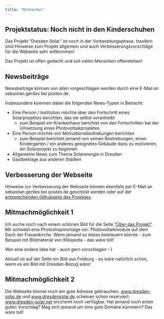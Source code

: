 ```yaml
---
title: "Mitmachen"
---
```


## Projektstatus: Noch nicht in den Kinderschuhen
Das Projekt "Dresden Solar" ist noch in der Vorbereitungsphase. Insofern sind Hinweise zum Projekt allgemein und auch Verbesserungsvorschläge für die Webseite sehr willkommen!

Das Projekt ist offen gedacht und soll vielen Menschen offenstehen!


## Newsbeiträge
Newsbeiträge können von allen vorgeschlagen werden durch eine E-Mail an sebastian.gerdes bei posteo.de.

Insbesondere kommen dabei die folgenden News-Typen in Betracht:

* Eine Person / Institution möchte über den Fortschritt eines Solarprojektes berichten, das sie selbst vorantreibt
  + zum Beispiel ein Krankenhaus berichtet von den Fortschritten bei der Umsetzung eines Photovoltaikprojektes
* Eine Person möchte von Motivationsbestrebungen berichten
  + zum Beispiel berichtet jemand von seinen Bestrebungen, einen Kindergarten / ein anderes geeignetes Gebäude dazu zu motivieren, ein Solarprojekt zu beginnen
* Allgemeine News zum Thema Solarenergie in Dresden
* Gastbeiträge aus anderen Städten

## Verbesserung der Webseite
Hinweise zur Verbesserung der Webseite können ebenfalls per E-Mail an sebastian.gerdes bei posteo.de geschickt werden oder auf der [entsprechenden Githubseite des Projektes](https://github.com/sebastian-gerdes/pv-dd/issues).

::: {.callout-note}
## Mitmachmöglichkeit 1
Ich suche noch nach einem schönen Bild für die Seite ["Über das Projekt"](index.qmd). Mir schwebt eine Photoshopmontage vor: Photovoltaikmodule auf dem Dach der Frauenkirche. Wenn jemand so etwas beisteuern könnte - zum Beispiel mit Bildmaterial von Wikipedia - das wäre toll!

Wer eine andere Idee hat - auch gern vorschlagen :-)

Aktuell ist auf der Seite ein Bild aus Freiburg - es wäre natürlich schon, wenn es ein Bild mit Dresden-Bezug wäre! 
:::

::: {.callout-note}
## Mitmachmöglichkeit 2
Die Webseite könnte noch ein gute Adresse gebrauchen. [www.dresden-solar.de](www.dresden-solar.de) und [www.dresdensolar.de](www.dresdensolar.de) scheinen schon reserviert. [www.dresden-solar.net](www.dresden-solar.net) erscheint noch verfügbar. Hat jemand noch einen guten Vorschlag? Mag sich jemand um eine gute Domäne kümmern? Das wäre toll!
:::
